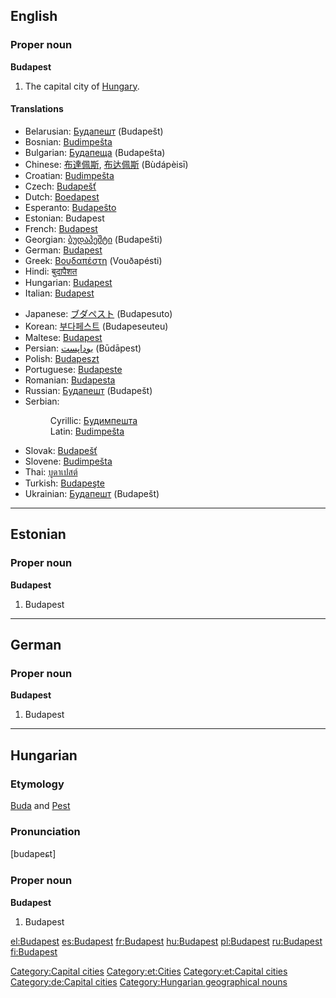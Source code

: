 {{wikipedia}}
==English==

===Proper noun===
'''Budapest'''

# The capital city of [[Hungary]].

====Translations====
{{top}}
*Belarusian: [[Будапешт]] (Budapešt)
*Bosnian: [[Budimpešta]] {{f}}
*Bulgarian: [[Будапеща]] (Budapešta)
*Chinese: [[布達佩斯]], [[布达佩斯]] (Bùdápèisī)
*Croatian: [[Budimpešta]]
*Czech: [[Budapešť]]
*Dutch: [[Boedapest]] {{n}}
*Esperanto: [[Budapeŝto]]
*Estonian: Budapest
*French: [[Budapest]]
*Georgian: [[ბუდაპეშტი]] (Budapešti)
*German: [[Budapest]]
*Greek: [[Βουδαπέστη]] (Vouðapésti)
*Hindi: [[बुदापैशत]]
*Hungarian: [[Budapest]]
*Italian: [[Budapest]] {{f}}
{{mid}}
*Japanese: [[ブダペスト]] (Budapesuto)
*Korean: [[부다페스트]] (Budapeseuteu)
*Maltese: [[Budapest]]
*Persian: [[بوداپست]] (Būdāpest)
*Polish: [[Budapeszt]] {{m}}
*Portuguese: [[Budapeste]]
*Romanian: [[Budapesta]] {{f}}
*Russian: [[Будапешт]] {{m}}(Budapešt)
*Serbian:
*:Cyrillic: [[Будимпешта]] {{f}}
*:Latin: [[Budimpešta]] {{f}}
*Slovak: [[Budapešť]]
*Slovene: [[Budimpešta]] {{f}}
*Thai: [[บูดาเปสต์]]
*Turkish: [[Budapeşte]]
*Ukrainian: [[Будапешт]] (Budapešt)
{{bottom}}

[[Category:Capital cities]]

----

==Estonian==

===Proper noun===
'''Budapest'''

# Budapest

[[Category:et:Cities]]
[[Category:et:Capital cities]]

----
==German==
===Proper noun===
'''Budapest'''

# Budapest

[[Category:de:Capital cities]]

----

==Hungarian==

===Etymology===
[[Buda]] and [[Pest]]

===Pronunciation===
[budapeɕt]

===Proper noun===
'''Budapest'''

# Budapest

[[Category:Hungarian geographical nouns]]

[[el:Budapest]]
[[es:Budapest]]
[[fr:Budapest]]
[[hu:Budapest]]
[[pl:Budapest]]
[[ru:Budapest]]
[[fi:Budapest]]